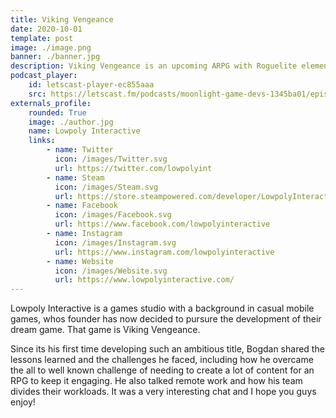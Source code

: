 ```yaml
---
title: Viking Vengeance
date: 2020-10-01
template: post
image: ./image.png
banner: ./banner.jpg
description: Viking Vengeance is an upcoming ARPG with Roguelite elements. Bogdan Radu, founder of the studio, shares how they approached the development of their biggest project.
podcast_player:
    id: letscast-player-ec855aaa
    src: https://letscast.fm/podcasts/moonlight-game-devs-1345ba01/episodes/roguelite-deckbuilder-game-development/player.js
externals_profile:
    rounded: True
    image: ./author.jpg
    name: Lowpoly Interactive
    links:
        - name: Twitter
          icon: /images/Twitter.svg
          url: https://twitter.com/lowpolyint
        - name: Steam
          icon: /images/Steam.svg
          url: https://store.steampowered.com/developer/LowpolyInteractive
        - name: Facebook
          icon: /images/Facebook.svg
          url: https://www.facebook.com/lowpolyinteractive
        - name: Instagram
          icon: /images/Instagram.svg
          url: https://www.instagram.com/lowpolyinteractive
        - name: Website
          icon: /images/Website.svg
          url: https://www.lowpolyinteractive.com/
---
```



Lowpoly Interactive is a games studio with a background in casual mobile games, whos founder has now decided to pursure the development of their dream game. That game is Viking Vengeance.

<VikingVengeance />

Since its his first time developing such an ambitious title, Bogdan shared the lessons learned and the challenges he faced, including how he overcame the all to well known challenge of needing to create a lot of content for an RPG to keep it engaging. He also talked remote work and how his team divides their workloads. It was a very interesting chat and I hope you guys enjoy!